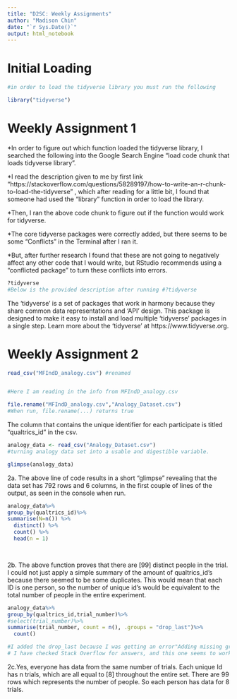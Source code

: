 ```yaml
---
title: "D2SC: Weekly Assignments"
author: "Madison Chin"
date: "`r Sys.Date()`"
output: html_notebook
---
```


# Initial Loading 
```r
#in order to load the tidyverse library you must run the following

library("tidyverse")
```

# Weekly Assignment 1

*In order to figure out which function loaded the tidyverse library, I searched the following into the Google Search Engine "load code chunk that loads tidyverse library". 

*I read the description given to me by first link "https://stackoverflow.com/questions/58289197/how-to-write-an-r-chunk-to-load-the-tidyverse"
, which after reading for a little bit, I found that someone had used the "library" function in order to load the library. 

*Then, I ran the above code chunk to figure out if the function would work for tidyverse. 

*The core tidyverse packages were correctly added, but there seems to be some "Conflicts" in the Terminal after I ran it. 

*But, after further research I found that these are not going to negatively affect any other code that I would write, but RStudio recommends using a "conflicted package" to turn these conflicts into errors.

```r
?tidyverse
#Below is the provided description after running #?tidyverse
```
The 'tidyverse' is a set of packages that work in harmony because they share common data representations and 'API' design. This package is designed to make it easy to install and load multiple 'tidyverse' packages in a single step. Learn more about the 'tidyverse' at https://www.tidyverse.org.

# Weekly Assignment 2

```r

read_csv("MFIndD_analogy.csv") #renamed 


#Here I am reading in the info from MFIndD_analogy.csv

file.rename("MFIndD_analogy.csv","Analogy_Dataset.csv")
#When run, file.rename(...) returns true


```

The column that contains the unique identifier for each participate is titled "qualtrics_id" in the csv.

```r
analogy_data <- read_csv("Analogy_Dataset.csv")
#turning analogy data set into a usable and digestible variable. 
```


```r

glimpse(analogy_data)

```

2a. The above line of code results in a short "glimpse" revealing that the data set has 792 rows and 6 columns, in the first couple of lines of the output, as seen in the console when run.

```r
analogy_data%>%
group_by(qualtrics_id)%>%
summarise(N=n()) %>%
  distinct() %>%
  count() %>%
  head(n = 1)

  
```

2b. The above function proves that there are [99] distinct people in the trial. I could not just apply a simple summary of the amount of qualtrics_id's because there seemed to be some duplicates. This would mean that each ID is one person, so the number of unique id's would be equivalent to the total number of people in the entire experiment. 

```r
analogy_data%>%
group_by(qualtrics_id,trial_number)%>%
#select(trial_number)%>%
summarise(trial_number, count = n(), .groups = "drop_last")%>%
  count()

#I added the drop_last because I was getting an error"Adding missing grouping variables". 
# I have checked Stack Overflow for answers, and this one seems to work!


```

2c.Yes, everyone has data from the same number of trials. Each unique Id has n trials, which are all equal to [8] throughout the entire set. There are 99 rows which represents the number of people. So each person has data for 8 trials.